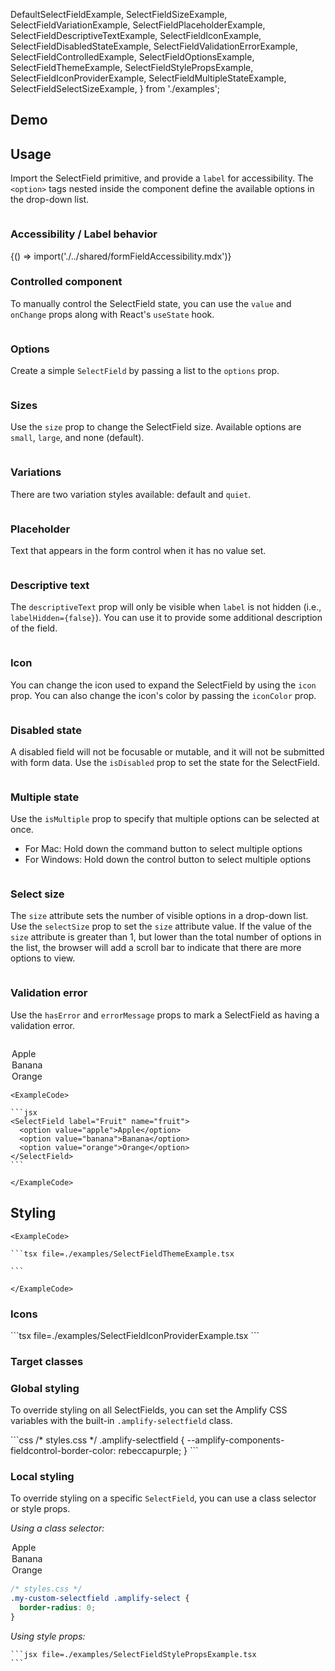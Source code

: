 
  DefaultSelectFieldExample,
  SelectFieldSizeExample,
  SelectFieldVariationExample,
  SelectFieldPlaceholderExample,
  SelectFieldDescriptiveTextExample,
  SelectFieldIconExample,
  SelectFieldDisabledStateExample,
  SelectFieldValidationErrorExample,
  SelectFieldControlledExample,
  SelectFieldOptionsExample,
  SelectFieldThemeExample,
  SelectFieldStylePropsExample,
  SelectFieldIconProviderExample,
  SelectFieldMultipleStateExample,
  SelectFieldSelectSizeExample,
} from './examples';

## Demo

<SelectFieldDemo />

## Usage

Import the SelectField primitive, and provide a `label` for accessibility. The `<option>` tags nested inside the component define the available options in the drop-down list.

<Example>
  <DefaultSelectFieldExample />
  
  <ExampleCode>

```jsx file=./examples/DefaultSelectFieldExample.tsx

```

  </ExampleCode>
</Example>

### Accessibility / Label behavior

<Fragment>{() => import('./../shared/formFieldAccessibility.mdx')}</Fragment>

### Controlled component

To manually control the SelectField state, you can use the `value` and `onChange` props along with React's `useState` hook.

<Example>
  <SelectFieldControlledExample />
  
  <ExampleCode>

```jsx file=./examples/SelectFieldControlledExample.tsx

```

  </ExampleCode>
</Example>

### Options

Create a simple `SelectField` by passing a list to the `options` prop.

<Example>
  <SelectFieldOptionsExample />
  
  <ExampleCode>

```jsx file=./examples/SelectFieldOptionsExample.tsx

```

  </ExampleCode>
</Example>

### Sizes

Use the `size` prop to change the SelectField size. Available options are `small`, `large`, and none (default).

<Example>
  <SelectFieldSizeExample />
  
  <ExampleCode>

```jsx file=./examples/SelectFieldSizeExample.tsx

```

  </ExampleCode>
</Example>

### Variations

There are two variation styles available: default and `quiet`.

<Example>
  <SelectFieldVariationExample />
  
  <ExampleCode>

```jsx file=./examples/SelectFieldVariationExample.tsx

```

  </ExampleCode>
</Example>

### Placeholder

Text that appears in the form control when it has no value set.

<Example>
  <SelectFieldPlaceholderExample />
  
  <ExampleCode>

```jsx file=./examples/SelectFieldPlaceholderExample.tsx

```

  </ExampleCode>
</Example>

### Descriptive text

The `descriptiveText` prop will only be visible when `label` is not hidden (i.e., `labelHidden={false}`). You can use it to provide some additional description of the field.

<Example>
  <SelectFieldDescriptiveTextExample />
  
  <ExampleCode>

```jsx file=./examples/SelectFieldDescriptiveTextExample.tsx

```

  </ExampleCode>
</Example>

### Icon

You can change the icon used to expand the SelectField by using the `icon` prop. You can also change the icon's color by passing the `iconColor` prop.

<Example>
  <SelectFieldIconExample />
  
  <ExampleCode>

```jsx file=./examples/SelectFieldIconExample.tsx

```

  </ExampleCode>
</Example>

### Disabled state

A disabled field will not be focusable or mutable, and it will not be submitted with form data. Use the `isDisabled` prop to set the state for the SelectField.

<Example>
  <SelectFieldDisabledStateExample />
  
  <ExampleCode>

```jsx file=./examples/SelectFieldDisabledStateExample.tsx

```

  </ExampleCode>
</Example>

### Multiple state

Use the `isMultiple` prop to specify that multiple options can be selected at once.
* For Mac: Hold down the command button to select multiple options
* For Windows: Hold down the control button to select multiple options

<Example>
  <SelectFieldMultipleStateExample />
  
  <ExampleCode>

```jsx file=./examples/SelectFieldMultipleStateExample.tsx

```

  </ExampleCode>
</Example>

### Select size

The `size` attribute sets the number of visible options in a drop-down list. Use the `selectSize` prop to set the `size` attribute value. If the value of the `size` attribute is greater than 1, but lower than the total number of options in the list, the browser will add a scroll bar to indicate that there are more options to view.


<Example>
  <SelectFieldSelectSizeExample />
  
  <ExampleCode>

```jsx file=./examples/SelectFieldSelectSizeExample.tsx

```

  </ExampleCode>
</Example>

### Validation error

Use the `hasError` and `errorMessage` props to mark a SelectField as having a validation error.

<Example>
  <SelectFieldValidationErrorExample />
  
  <ExampleCode>

```jsx file=./examples/SelectFieldValidationErrorExample.tsx

```

  </ExampleCode>
</Example>

<StandardHTMLAttributes component="SelectField" link="select" element="<select>">
  <Example>
    <SelectField label="Fruit" name="fruit">
      <option value="apple">Apple</option>
      <option value="banana">Banana</option>
      <option value="orange">Orange</option>
    </SelectField>

    <ExampleCode>

    ```jsx
    <SelectField label="Fruit" name="fruit">
      <option value="apple">Apple</option>
      <option value="banana">Banana</option>
      <option value="orange">Orange</option>
    </SelectField>
    ```

    </ExampleCode>

  </Example>
</StandardHTMLAttributes>

## Styling

<ThemeExample component="SelectField" link="select">
  <Example>
    <SelectFieldThemeExample />
    
    <ExampleCode>

    ```tsx file=./examples/SelectFieldThemeExample.tsx

    ```

    </ExampleCode>
  </Example>
</ThemeExample>

### Icons


<Example>
  <SelectFieldIconProviderExample />
  
  <ExampleCode>
  ```tsx file=./examples/SelectFieldIconProviderExample.tsx
  ```
  </ExampleCode>
</Example>


### Target classes

<ComponentStyleDisplay componentName="SelectField" />

### Global styling

To override styling on all SelectFields, you can set the Amplify CSS variables with the built-in `.amplify-selectfield` class.

<Example>
  <SelectField
    label="Globally styled field"
    className="globally-styled-selectfield"
  />
  <ExampleCode>
    ```css
    /* styles.css */
    .amplify-selectfield {
      --amplify-components-fieldcontrol-border-color: rebeccapurple;
    }
    ```
  </ExampleCode>
</Example>

### Local styling

To override styling on a specific `SelectField`, you can use a class selector or style props.

_Using a class selector:_

<Example>
  <SelectField
    label="Fruit"
    labelHidden={true}
    className="my-custom-selectfield"
    placeholder="Please select a fruit"
  >
    <option value="apple">Apple</option>
    <option value="banana">Banana</option>
    <option value="orange">Orange</option>
  </SelectField>
<ExampleCode>

```css
/* styles.css */
.my-custom-selectfield .amplify-select {
  border-radius: 0;
}
```

</ExampleCode>
</Example>

_Using style props:_

<Example>
  <SelectFieldStylePropsExample />
  
  <ExampleCode>

    ```jsx file=./examples/SelectFieldStylePropsExample.tsx
    ```

  </ExampleCode>

</Example>
